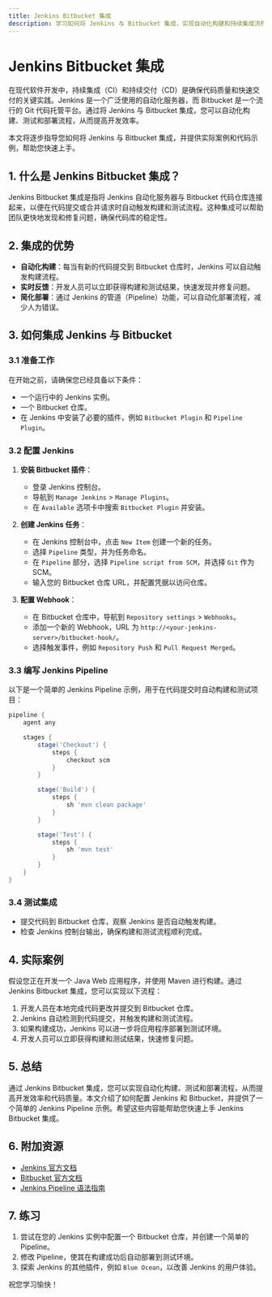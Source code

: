 ```yaml
---
title: Jenkins Bitbucket 集成
description: 学习如何将 Jenkins 与 Bitbucket 集成，实现自动化构建和持续集成流程。
---
```


# Jenkins Bitbucket 集成

在现代软件开发中，持续集成（CI）和持续交付（CD）是确保代码质量和快速交付的关键实践。Jenkins 是一个广泛使用的自动化服务器，而 Bitbucket 是一个流行的 Git 代码托管平台。通过将 Jenkins 与 Bitbucket 集成，您可以自动化构建、测试和部署流程，从而提高开发效率。

本文将逐步指导您如何将 Jenkins 与 Bitbucket 集成，并提供实际案例和代码示例，帮助您快速上手。

## 1. 什么是 Jenkins Bitbucket 集成？

Jenkins Bitbucket 集成是指将 Jenkins 自动化服务器与 Bitbucket 代码仓库连接起来，以便在代码提交或合并请求时自动触发构建和测试流程。这种集成可以帮助团队更快地发现和修复问题，确保代码库的稳定性。

## 2. 集成的优势

- **自动化构建**：每当有新的代码提交到 Bitbucket 仓库时，Jenkins 可以自动触发构建流程。
- **实时反馈**：开发人员可以立即获得构建和测试结果，快速发现并修复问题。
- **简化部署**：通过 Jenkins 的管道（Pipeline）功能，可以自动化部署流程，减少人为错误。

## 3. 如何集成 Jenkins 与 Bitbucket

### 3.1 准备工作

在开始之前，请确保您已经具备以下条件：

- 一个运行中的 Jenkins 实例。
- 一个 Bitbucket 仓库。
- 在 Jenkins 中安装了必要的插件，例如 `Bitbucket Plugin` 和 `Pipeline Plugin`。

### 3.2 配置 Jenkins

1. **安装 Bitbucket 插件**：
   - 登录 Jenkins 控制台。
   - 导航到 `Manage Jenkins` > `Manage Plugins`。
   - 在 `Available` 选项卡中搜索 `Bitbucket Plugin` 并安装。

2. **创建 Jenkins 任务**：
   - 在 Jenkins 控制台中，点击 `New Item` 创建一个新的任务。
   - 选择 `Pipeline` 类型，并为任务命名。
   - 在 `Pipeline` 部分，选择 `Pipeline script from SCM`，并选择 `Git` 作为 SCM。
   - 输入您的 Bitbucket 仓库 URL，并配置凭据以访问仓库。

3. **配置 Webhook**：
   - 在 Bitbucket 仓库中，导航到 `Repository settings` > `Webhooks`。
   - 添加一个新的 Webhook，URL 为 `http://<your-jenkins-server>/bitbucket-hook/`。
   - 选择触发事件，例如 `Repository Push` 和 `Pull Request Merged`。

### 3.3 编写 Jenkins Pipeline

以下是一个简单的 Jenkins Pipeline 示例，用于在代码提交时自动构建和测试项目：

```groovy
pipeline {
    agent any

    stages {
        stage('Checkout') {
            steps {
                checkout scm
            }
        }

        stage('Build') {
            steps {
                sh 'mvn clean package'
            }
        }

        stage('Test') {
            steps {
                sh 'mvn test'
            }
        }
    }
}
```

### 3.4 测试集成

- 提交代码到 Bitbucket 仓库，观察 Jenkins 是否自动触发构建。
- 检查 Jenkins 控制台输出，确保构建和测试流程顺利完成。

## 4. 实际案例

假设您正在开发一个 Java Web 应用程序，并使用 Maven 进行构建。通过 Jenkins Bitbucket 集成，您可以实现以下流程：

1. 开发人员在本地完成代码更改并提交到 Bitbucket 仓库。
2. Jenkins 自动检测到代码提交，并触发构建和测试流程。
3. 如果构建成功，Jenkins 可以进一步将应用程序部署到测试环境。
4. 开发人员可以立即获得构建和测试结果，快速修复问题。

## 5. 总结

通过 Jenkins Bitbucket 集成，您可以实现自动化构建、测试和部署流程，从而提高开发效率和代码质量。本文介绍了如何配置 Jenkins 和 Bitbucket，并提供了一个简单的 Jenkins Pipeline 示例。希望这些内容能帮助您快速上手 Jenkins Bitbucket 集成。

## 6. 附加资源

- [Jenkins 官方文档](https://www.jenkins.io/doc/)
- [Bitbucket 官方文档](https://support.atlassian.com/bitbucket-cloud/)
- [Jenkins Pipeline 语法指南](https://www.jenkins.io/doc/book/pipeline/syntax/)

## 7. 练习

1. 尝试在您的 Jenkins 实例中配置一个 Bitbucket 仓库，并创建一个简单的 Pipeline。
2. 修改 Pipeline，使其在构建成功后自动部署到测试环境。
3. 探索 Jenkins 的其他插件，例如 `Blue Ocean`，以改善 Jenkins 的用户体验。

祝您学习愉快！